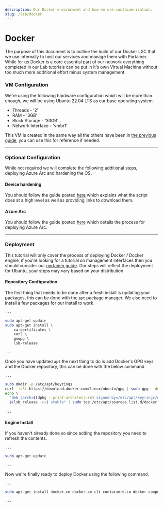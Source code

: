 ```yaml
---
description: Our Docker environment and how we use containerisation.
slug: /lab/docker
---
```


# Docker 

The purpose of this document is to outline the build of our Docker LXC that we use internally to host our services and manage them with Portainer. While for us Docker is a core essential part of our network everything completed in our Lab tutorials can be put in it's own Virtual Machine without too much more additional effort minus system management.

### VM Configuration

We're using the following hardware configuration which will be more than enough, we will be using Ubuntu 22.04 LTS as our base operating system.

- Threads - '2'
- RAM - '3GB'
- Block Storage - '30GB'
- Network Interface - 'vmbr1'

This VM is created in the same way all the others have been in [the previous guide](/guides/lab/vms#creating-the-vm-1), you can use this for reference if needed. 

---

### Optional Configuration 

While not required we will complete the following additional steps, deploying Azure Arc and hardening the OS.

#### Device hardening

You should follow the guide posted [here](/guides/lab/hardening#ubuntu-script) which explains what the script does at a high level as well as providing links to download them.

#### Azure Arc 

You should follow the guide posted [here](/guides/lab/arc) which details the process for deploying Azure Arc.

---

### Deployment 

This tutorial will only cover the process of deploying Docker / Docker engine, if you're looking for a tutorial on management interfaces then you should consider our [portainer guide](/guides/lab/portainer). Our steps will reflect the deployment for Ubuntu, your steps may vary based on your distribution.

#### Repository Configuration

The first thing that needs to be done after a fresh install is updating your packages, this can be done with the `apt` package manager. We also need to install a few packages for our install to work. 

```bash
...

sudo apt-get update 
sudo apt-get install \
    ca-certificates \
    curl \
    gnupg \
    lsb-release

...
```

Once you have updated `apt` the next thing to do is add Docker's GPG keys and the Docker repository, this can be done with the below command.

```bash
...

sudo mkdir -p /etc/apt/keyrings
curl -fsSL https://download.docker.com/linux/ubuntu/gpg | sudo gpg --dearmor -o /etc/apt/keyrings/docker.gpg
echo \
  "deb [arch=$(dpkg --print-architecture) signed-by=/etc/apt/keyrings/docker.gpg] https://download.docker.com/linux/ubuntu \
  $(lsb_release -cs) stable" | sudo tee /etc/apt/sources.list.d/docker.list > /dev/null
  
...
```

#### Engine Install

If you haven't already done so since adding the repository you need to refresh the contents.

```bash
...

sudo apt-get update

...
```

Now we're finally ready to deploy Docker using the following command.

```bash
...

sudo apt-get install docker-ce docker-ce-cli containerd.io docker-compose-plugin

...
```